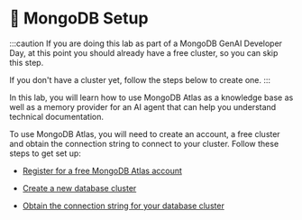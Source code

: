 # 👐 MongoDB Setup

:::caution
If you are doing this lab as part of a MongoDB GenAI Developer Day, at this point you should already have a free cluster, so you can skip this step.

If you don't have a cluster yet, follow the steps below to create one.
:::

In this lab, you will learn how to use MongoDB Atlas as a knowledge base as well as a memory provider for an AI agent that can help you understand technical documentation.

To use MongoDB Atlas, you will need to create an account, a free cluster and obtain the connection string to connect to your cluster. Follow these steps to get set up:

* [Register for a free MongoDB Atlas account](https://mongodb-developer.github.io/intro-lab/docs/mongodb-atlas/create-account)

* [Create a new database cluster](https://mongodb-developer.github.io/intro-lab/docs/mongodb-atlas/create-cluster)

* [Obtain the connection string for your database cluster](https://mongodb-developer.github.io/intro-lab/docs/importing-data/get-connection-string)
